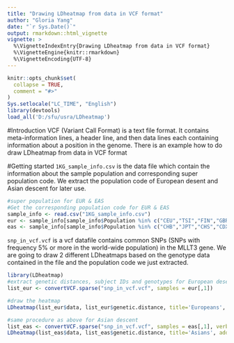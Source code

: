 ```yaml
---
title: "Drawing LDheatmap from data in VCF format"
author: "Gloria Yang"
date: "`r Sys.Date()`"
output: rmarkdown::html_vignette
vignette: >
  %\VignetteIndexEntry{Drawing LDheatmap from data in VCF format}
  %\VignetteEngine{knitr::rmarkdown}
  %\VignetteEncoding{UTF-8}
---
```


```r
knitr::opts_chunk$set(
  collapse = TRUE,
  comment = "#>"
)
Sys.setlocale("LC_TIME", "English")
library(devtools)
load_all('D:/sfu/usra/LDheatmap')
```

#Introduction
VCF (Variant Call Format) is a text file format. It contains meta-information lines, a header line, and then data lines each containing information about a position in the genome. There is an example how to do draw LDheatmap from data in VCF format

#Getting started
`1KG_sample_info.csv` is the data file which contain the information about the sample population and corresponding super population code. We extract the population code of European desent and Asian descent for later use.
```r
#super population for EUR & EAS
#Get the corresponding population code for EUR & EAS
sample_info <- read.csv("1KG_sample_info.csv")
eur <- sample_info[sample_info$Population %in% c("CEU","TSI","FIN","GBR","IBS"),-c(2,4)]
eas <- sample_info[sample_info$Population %in% c("CHB","JPT","CHS","CDX","KHV"),-c(2,4)]

```

`snp_in_vcf.vcf` is a vcf datafile contains common SNPs (SNPs with frequency 5% or more in the world-wide population) in the MLLT3 gene. We are going to draw 2 different LDheatmaps based on the genotype data contained in the file and the population code we just extracted. 

```r
library(LDheatmap)
#extract genetic distances, subject IDs and genotypes for European desent from the VCF file
list_eur <- convertVCF.sparse("snp_in_vcf.vcf", samples = eur[,1])

#draw the heatmap
LDheatmap(list_eur$data, list_eur$genetic.distance, title='Europeans', add.map=FALSE)

#same procedure as above for Asian descent
list_eas <- convertVCF.sparse("snp_in_vcf.vcf", samples = eas[,1], verbose = FALSE)
LDheatmap(list_eas$data, list_eas$genetic.distance, title='Asians', add.map=FALSE)

```


